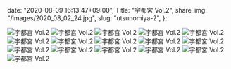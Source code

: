   date: "2020-08-09 16:13:47+09:00",
  Title: "宇都宮 Vol.2",
  share_img: "/images/2020_08_02_24.jpg",
  slug: "utsunomiya-2",
};

![宇都宮 Vol.2](/images/2020_08_02_16.jpg)
![宇都宮 Vol.2](/images/2020_08_02_17.jpg)
![宇都宮 Vol.2](/images/2020_08_02_18.jpg)
![宇都宮 Vol.2](/images/2020_08_02_19.jpg)
![宇都宮 Vol.2](/images/2020_08_02_20.jpg)
![宇都宮 Vol.2](/images/2020_08_02_21.jpg)
![宇都宮 Vol.2](/images/2020_08_02_22.jpg)
![宇都宮 Vol.2](/images/2020_08_02_23.jpg)
![宇都宮 Vol.2](/images/2020_08_02_24.jpg)
![宇都宮 Vol.2](/images/2020_08_02_25.jpg)
![宇都宮 Vol.2](/images/2020_08_02_26.jpg)
![宇都宮 Vol.2](/images/2020_08_02_27.jpg)
![宇都宮 Vol.2](/images/2020_08_02_28.jpg)
![宇都宮 Vol.2](/images/2020_08_02_29.jpg)
![宇都宮 Vol.2](/images/2020_08_02_30.jpg)
![宇都宮 Vol.2](/images/2020_08_02_31.jpg)
